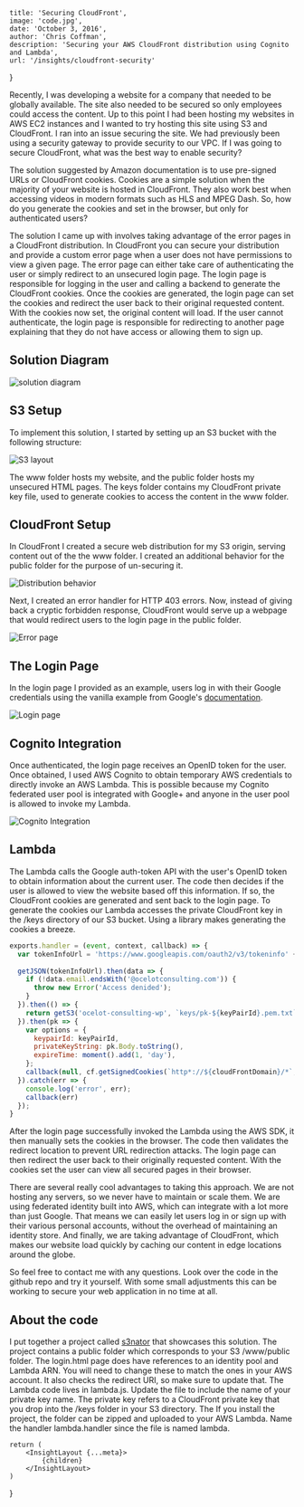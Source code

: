 
    title: 'Securing CloudFront',
    image: 'code.jpg',
    date: 'October 3, 2016',
    author: 'Chris Coffman',
    description: 'Securing your AWS CloudFront distribution using Cognito and Lambda',
    url: '/insights/cloudfront-security'
}

Recently, I was developing a website for a company that needed to be globally available. The site also needed to be secured so only employees could access the content. Up to this point I had been hosting my websites in AWS EC2 instances and I wanted to try hosting this site using S3 and CloudFront. I ran into an issue securing the site. We had previously been using a security gateway to provide security to our VPC. If I was going to secure CloudFront, what was the best way to enable security?

The solution suggested by Amazon documentation is to use pre-signed URLs or CloudFront cookies. Cookies are a simple solution when the majority of your website is hosted in CloudFront. They also work best when accessing videos in modern formats such as HLS and MPEG Dash. So, how do you generate the cookies and set in the browser, but only for authenticated users?

The solution I came up with involves taking advantage of the error pages in a CloudFront distribution. In CloudFront you can secure your distribution and provide a custom error page when a user does not have permissions to view a given page. The error page can either take care of authenticating the user or simply redirect to an unsecured login page. The login page is responsible for logging in the user and calling a backend to generate the CloudFront cookies. Once the cookies are generated, the login page can set the cookies and redirect the user back to their original requested content. With the cookies now set, the original content will load. If the user cannot authenticate, the login page is responsible for redirecting to another page explaining that they do not have access or allowing them to sign up.

## Solution Diagram

![solution diagram](/assets/insights/2016-10-03-cloudfront-security/flow.jpg)

## S3 Setup

To implement this solution, I started by setting up an S3 bucket with the following structure:

![S3 layout](/assets/insights/2016-10-03-cloudfront-security/heirarchy.jpg)

The www folder hosts my website, and the public folder hosts my unsecured HTML pages. The keys folder contains my CloudFront private key file, used to generate cookies to access the content in the www folder.

## CloudFront Setup

In CloudFront I created a secure web distribution for my S3 origin, serving content out of the the www folder. I created an additional behavior for the public folder for the purpose of un-securing it.

![Distribution behavior](/assets/insights/2016-10-03-cloudfront-security/behaviors.jpg)

Next, I created an error handler for HTTP 403 errors. Now, instead of giving back a cryptic forbidden response, CloudFront would serve up a webpage that would redirect users to the login page in the public folder.

![Error page](/assets/insights/2016-10-03-cloudfront-security/error_pages.jpg)

## The Login Page

In the login page I provided as an example, users log in with their Google credentials using the vanilla example from Google's [documentation](https://developers.google.com/identity/sign-in/web/).

![Login page](/assets/insights/2016-10-03-cloudfront-security/login.jpg)

## Cognito Integration

Once authenticated, the login page receives an OpenID token for the user. Once obtained, I used AWS Cognito to obtain temporary AWS credentials to directly invoke an AWS Lambda. This is possible because my Cognito federated user pool is integrated with Google+ and anyone in the user pool is allowed to invoke my Lambda.

![Cognito Integration](/assets/insights/2016-10-03-cloudfront-security/auth_providers.jpg)

## Lambda

The Lambda calls the Google auth-token API with the user's OpenID token to obtain information about the current user. The code then decides if the user is allowed to view the website based off this information. If so, the CloudFront cookies are generated and sent back to the login page. To generate the cookies our Lambda accesses the private CloudFront key in the /keys directory of our S3 bucket. Using a library makes generating the cookies a breeze.

```js
exports.handler = (event, context, callback) => {
  var tokenInfoUrl = 'https://www.googleapis.com/oauth2/v3/tokeninfo' + events.Logins['accounts.google.com'];
  
  getJSON(tokenInfoUrl).then(data => {
    if (!data.email.endsWith('@ocelotconsulting.com')) {
      throw new Error('Access denided');
    }
  }).then(() => {
    return getS3('ocelot-consulting-wp', `keys/pk-${keyPairId}.pem.txt`);
  }).then(pk => {
    var options = {
      keypairId: keyPairId,
      privateKeyString: pk.Body.toString(),
      expireTime: moment().add(1, 'day'),
    };
    callback(null, cf.getSignedCookies(`http*://${cloudFrontDomain}/*`, options));
  }).catch(err => {
    console.log('error', err);
    callback(err)
  });
}
```

After the login page successfully invoked the Lambda using the AWS SDK, it then manually sets the cookies in the browser. The code then validates the redirect location to prevent URL redirection attacks. The login page can then redirect the user back to their originally requested content. With the cookies set the user can view all secured pages in their browser.

There are several really cool advantages to taking this approach. We are not hosting any servers, so we never have to maintain or scale them. We are using federated identity built into AWS, which can integrate with a lot more than just Google. That means we can easily let users log in or sign up with their various personal accounts, without the overhead of maintaining an identity store. And finally, we are taking advantage of CloudFront, which makes our website load quickly by caching our content in edge locations around the globe.

So feel free to contact me with any questions. Look over the code in the github repo and try it yourself. With some small adjustments this can be working to secure your web application in no time at all.

## About the code

I put together a project called [s3nator](https://github.com/ocelotconsulting/s3nator) that showcases this solution. The project contains a public folder which corresponds to your S3 /www/public folder. The login.html page does have references to an identity pool and Lambda ARN. You will need to change these to match the ones in your AWS account. It also checks the redirect URI, so make sure to update that. The Lambda code lives in lambda.js. Update the file to include the name of your private key name. The private key refers to a CloudFront private key that you drop into the /keys folder in your S3 directory. The If you install the project, the folder can be zipped and uploaded to your AWS Lambda. Name the handler lambda.handler since the file is named lambda.

    return (
        <InsightLayout {...meta}>
            {children}
        </InsightLayout>
    )
}
